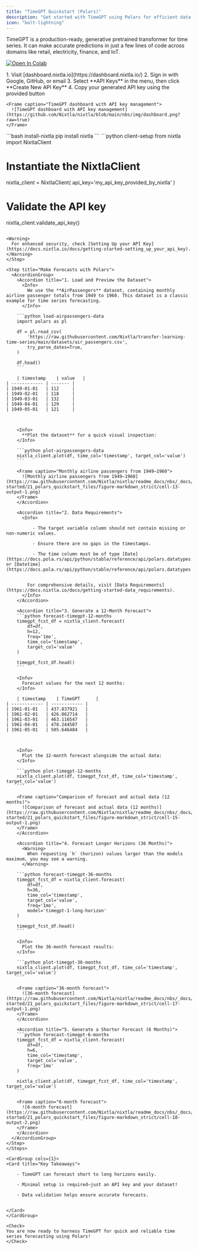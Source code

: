 ```yaml
---
title: "TimeGPT Quickstart (Polars)"
description: "Get started with TimeGPT using Polars for efficient data processing."
icon: "bolt-lightning"
---
```


<Info>
TimeGPT is a production-ready, generative pretrained transformer for time series. It can make accurate predictions in just a few lines of code across domains like retail, electricity, finance, and IoT.
</Info>


[![Open In Colab](https://colab.research.google.com/assets/colab-badge.svg)](https://colab.research.google.com/github/Nixtla/nixtla/blob/main/nbs/docs/getting-started/21_polars_quickstart.ipynb)

<Steps>
  <Step title="Create a TimeGPT Account and Generate an API Key">
    1. Visit [dashboard.nixtla.io](https://dashboard.nixtla.io/)
    2. Sign in with Google, GitHub, or email
    3. Select **API Keys** in the menu, then click **Create New API Key**
    4. Copy your generated API key using the provided button

    <Frame caption="TimeGPT dashboard with API key management">
      ![TimeGPT dashboard with API key management](https://github.com/Nixtla/nixtla/blob/main/nbs/img/dashboard.png?raw=true)
    </Frame>
  </Step>

  <Step title="Install Nixtla">
  ```bash install-nixtla
  pip install nixtla
  ```
  </Step>

  <Step title="Import and Validate Your Nixtla Client">
  ```python client-setup
  from nixtla import NixtlaClient

  # Instantiate the NixtlaClient
  nixtla_client = NixtlaClient(
      api_key='my_api_key_provided_by_nixtla'
  )

  # Validate the API key
  nixtla_client.validate_api_key()
  ```

  <Warning>
    For enhanced security, check [Setting Up your API Key](https://docs.nixtla.io/docs/getting-started-setting_up_your_api_key).
  </Warning>
  </Step>

  <Step title="Make Forecasts with Polars">
    <AccordionGroup>
      <Accordion title="1. Load and Preview the Dataset">
        <Info>
          We use the **AirPassengers** dataset, containing monthly airline passenger totals from 1949 to 1960. This dataset is a classic example for time series forecasting.
        </Info>

      ```python load-airpassengers-data
      import polars as pl

      df = pl.read_csv(
          'https://raw.githubusercontent.com/Nixtla/transfer-learning-time-series/main/datasets/air_passengers.csv',
          try_parse_dates=True,
      )

      df.head()
      ```

      | timestamp    | value   |
| ------------ | ------- |
| 1949-01-01   | 112     |
| 1949-02-01   | 118     |
| 1949-03-01   | 132     |
| 1949-04-01   | 129     |
| 1949-05-01   | 121     |



      <Info>
        **Plot the dataset** for a quick visual inspection:
      </Info>

      ```python plot-airpassengers-data
      nixtla_client.plot(df, time_col='timestamp', target_col='value')
      ```

      <Frame caption="Monthly airline passengers from 1949–1960">
        ![Monthly airline passengers from 1949–1960](https://raw.githubusercontent.com/Nixtla/nixtla/readme_docs/nbs/_docs/docs/getting-started/21_polars_quickstart_files/figure-markdown_strict/cell-13-output-1.png)
      </Frame>
      </Accordion>

      <Accordion title="2. Data Requirements">
        <Info>

            - The target variable column should not contain missing or non-numeric values.

            - Ensure there are no gaps in the timestamps.

            - The time column must be of type [Date](https://docs.pola.rs/api/python/stable/reference/api/polars.datatypes.Date.html) or [Datetime](https://docs.pola.rs/api/python/stable/reference/api/polars.datatypes.Datetime.html).


          For comprehensive details, visit [Data Requirements](https://docs.nixtla.io/docs/getting-started-data_requirements).
        </Info>
      </Accordion>

      <Accordion title="3. Generate a 12-Month Forecast">
      ```python forecast-timegpt-12-months
      timegpt_fcst_df = nixtla_client.forecast(
          df=df,
          h=12,
          freq='1mo',
          time_col='timestamp',
          target_col='value'
      )

      timegpt_fcst_df.head()
      ```

      <Info>
        Forecast values for the next 12 months:
      </Info>

      | timestamp    | TimeGPT      |
| ------------ | ------------ |
| 1961-01-01   | 437.837921   |
| 1961-02-01   | 426.062714   |
| 1961-03-01   | 463.116547   |
| 1961-04-01   | 478.244507   |
| 1961-05-01   | 505.646484   |



      <Info>
        Plot the 12-month forecast alongside the actual data:
      </Info>

      ```python plot-timegpt-12-months
      nixtla_client.plot(df, timegpt_fcst_df, time_col='timestamp', target_col='value')
      ```

      <Frame caption="Comparison of forecast and actual data (12 months)">
        ![Comparison of forecast and actual data (12 months)](https://raw.githubusercontent.com/Nixtla/nixtla/readme_docs/nbs/_docs/docs/getting-started/21_polars_quickstart_files/figure-markdown_strict/cell-15-output-1.png)
      </Frame>
      </Accordion>

      <Accordion title="4. Forecast Longer Horizons (36 Months)">
        <Warning>
          When requesting `h` (horizon) values larger than the models maximum, you may see a warning.
        </Warning>

      ```python forecast-timegpt-36-months
      timegpt_fcst_df = nixtla_client.forecast(
          df=df,
          h=36,
          time_col='timestamp',
          target_col='value',
          freq='1mo',
          model='timegpt-1-long-horizon'
      )

      timegpt_fcst_df.head()
      ```

      <Info>
        Plot the 36-month forecast results:
      </Info>

      ```python plot-timegpt-36-months
      nixtla_client.plot(df, timegpt_fcst_df, time_col='timestamp', target_col='value')
      ```

      <Frame caption="36-month forecast">
        ![36-month forecast](https://raw.githubusercontent.com/Nixtla/nixtla/readme_docs/nbs/_docs/docs/getting-started/21_polars_quickstart_files/figure-markdown_strict/cell-17-output-1.png)
      </Frame>
      </Accordion>

      <Accordion title="5. Generate a Shorter Forecast (6 Months)">
      ```python forecast-timegpt-6-months
      timegpt_fcst_df = nixtla_client.forecast(
          df=df,
          h=6,
          time_col='timestamp',
          target_col='value',
          freq='1mo'
      )

      nixtla_client.plot(df, timegpt_fcst_df, time_col='timestamp', target_col='value')
      ```

      <Frame caption="6-month forecast">
        ![6-month forecast](https://raw.githubusercontent.com/Nixtla/nixtla/readme_docs/nbs/_docs/docs/getting-started/21_polars_quickstart_files/figure-markdown_strict/cell-18-output-2.png)
      </Frame>
      </Accordion>
    </AccordionGroup>
  </Step>
</Steps>

<CardGroup cols={1}>
  <Card title="Key Takeaways">

      - TimeGPT can forecast short to long horizons easily.

      - Minimal setup is required—just an API key and your dataset!

      - Data validation helps ensure accurate forecasts.


  </Card>
</CardGroup>

<Check>
You are now ready to harness TimeGPT for quick and reliable time series forecasting using Polars!
</Check>